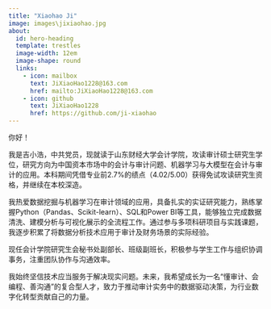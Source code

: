 ```yaml
---
title: "Xiaohao Ji"
image: images\jixiaohao.jpg
about:
  id: hero-heading
  template: trestles
  image-width: 12em
  image-shape: round
  links:
    - icon: mailbox
      text: JiXiaoHao1228@163.com
      href: mailto:JiXiaoHao1228@163.com
    - icon: github
      text: JiXiaoHao1228
      href: https://github.com/ji-xiaohao
---
```


::: {#hero-heading}

你好！

我是吉小浩，中共党员，现就读于山东财经大学会计学院，攻读审计硕士研究生学位，研究方向为中国资本市场中的会计与审计问题、机器学习与大模型在会计与审计的应用。本科期间凭借专业前2.7%的绩点（4.02/5.00）获得免试攻读研究生资格，并继续在本校深造。

我热爱数据挖掘与机器学习在审计领域的应用，具备扎实的实证研究能力，熟练掌握Python（Pandas、Scikit-learn）、SQL和Power BI等工具，能够独立完成数据清洗、建模分析与可视化展示的全流程工作。通过参与多项科研项目与实践课题，我逐步积累了将数据分析技术应用于审计及财务场景的实际经验。

现任会计学院研究生会秘书处副部长、班级副班长，积极参与学生工作与组织协调事务，注重团队协作与沟通效率。

我始终坚信技术应当服务于解决现实问题。未来，我希望成长为一名“懂审计、会编程、善沟通”的复合型人才，致力于推动审计实务中的数据驱动决策，为行业数字化转型贡献自己的力量。

:::
